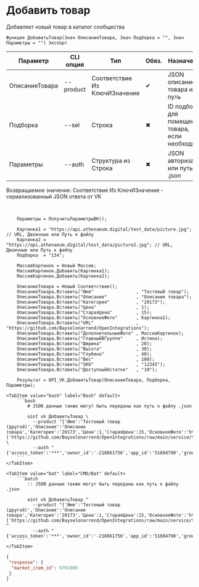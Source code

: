 ﻿---
sidebar_position: 4
---


# Добавить товар
 Добавляет новый товар в каталог сообщества



`Функция ДобавитьТовар(Знач ОписаниеТовара, Знач Подборка = "", Знач Параметры = "") Экспорт`

  | Параметр | CLI опция | Тип | Обяз. | Назначение |
  |-|-|-|-|-|
  | ОписаниеТовара | --product | Соответствие Из КлючИЗначение | &#x2714; | JSON описание товара или путь |
  | Подборка | --sel | Строка | &#x2716; | ID подборка для помещения товара, если необходимо |
  | Параметры | --auth | Структура из Строка | &#x2716; | JSON авторизации или путь к .json |

  
  Возвращаемое значение:   Соответствие Из КлючИЗначение - сериализованный JSON ответа от VK

<br/>




```bsl title="Пример использования для 1С:Предприятие/OneScript"
    Параметры = ПолучитьПараметрыВК();

    Картинка1 = "https://api.athenaeum.digital/test_data/picture.jpg";  // URL, Двоичные или Путь к файлу
    Картинка2 = "https://api.athenaeum.digital/test_data/picture2.jpg"; // URL, Двоичные или Путь к файлу
    Подборка  = "134";

    МассивКартинок = Новый Массив;
    МассивКартинок.Добавить(Картинка1);
    МассивКартинок.Добавить(Картинка2);

    ОписаниеТовара = Новый Соответствие();
    ОписаниеТовара.Вставить("Имя"                , "Тестовый товар");
    ОписаниеТовара.Вставить("Описание"           , "Описание товара");
    ОписаниеТовара.Вставить("Категория"          , "20173");
    ОписаниеТовара.Вставить("Цена"               , 1);
    ОписаниеТовара.Вставить("СтараяЦена"         , 15);
    ОписаниеТовара.Вставить("ОсновноеФото"       , Картинка1);
    ОписаниеТовара.Вставить("URL"                , "https://github.com/Bayselonarrend/OpenIntegrations");
    ОписаниеТовара.Вставить("ДополнительныеФото" , МассивКартинок);
    ОписаниеТовара.Вставить("ГлавныйВГруппе"     , Истина);
    ОписаниеТовара.Вставить("Ширина"             , 20);
    ОписаниеТовара.Вставить("Высота"             , 30);
    ОписаниеТовара.Вставить("Глубина"            , 40);
    ОписаниеТовара.Вставить("Вес"                , 100);
    ОписаниеТовара.Вставить("SKU"                , "12345");
    ОписаниеТовара.Вставить("ДоступныйОстаток"   , "10");

    Результат = OPI_VK.ДобавитьТовар(ОписаниеТовара, Подборка, Параметры);
```
    

 <Tabs>
  
    <TabItem value="bash" label="Bash" default>
        ```bash
            # JSON данные также могут быть переданы как путь к файлу .json
            
            oint vk ДобавитьТовар \
              --product "{'Имя':'Тестовый товар (другой)','Описание':'Описание товара','Категория':'20173','Цена':1,'СтараяЦена':15,'ОсновноеФото':'https://github.com/Bayselonarrend/OpenIntegrations/raw/main/service/test_data/picture.jpg','URL':'https://github.com/Bayselonarrend/OpenIntegrations','ДополнительныеФото':['https://github.com/Bayselonarrend/OpenIntegrations/raw/main/service/test_data/picture.jpg','https://github.com/Bayselonarrend/OpenIntegrations/raw/main/service/test_data/picture2.jpg'],'ГлавныйВГруппе':true,'НомерГруппы':null,'Ширина':20,'Высота':30,'Глубина':40,'Вес':100,'SKU':12345,'ДоступныйОстаток':'10','ЗначенияСвойств':3176}" \
              --auth "{'access_token':'***','owner_id':'-218861756','app_id':'51694790','group_id':'218861756'}"
        ```
    </TabItem>
  
    <TabItem value="bat" label="CMD/Bat" default>
        ```batch
            :: JSON данные также могут быть переданы как путь к файлу .json
            
            oint vk ДобавитьТовар ^
              --product "{'Имя':'Тестовый товар (другой)','Описание':'Описание товара','Категория':'20173','Цена':1,'СтараяЦена':15,'ОсновноеФото':'https://github.com/Bayselonarrend/OpenIntegrations/raw/main/service/test_data/picture.jpg','URL':'https://github.com/Bayselonarrend/OpenIntegrations','ДополнительныеФото':['https://github.com/Bayselonarrend/OpenIntegrations/raw/main/service/test_data/picture.jpg','https://github.com/Bayselonarrend/OpenIntegrations/raw/main/service/test_data/picture2.jpg'],'ГлавныйВГруппе':true,'НомерГруппы':null,'Ширина':20,'Высота':30,'Глубина':40,'Вес':100,'SKU':12345,'ДоступныйОстаток':'10','ЗначенияСвойств':3176}" ^
              --auth "{'access_token':'***','owner_id':'-218861756','app_id':'51694790','group_id':'218861756'}"
        ```
    </TabItem>
</Tabs>


```json title="Результат"
{
 "response": {
  "market_item_id": 9701909
 }
}
```
